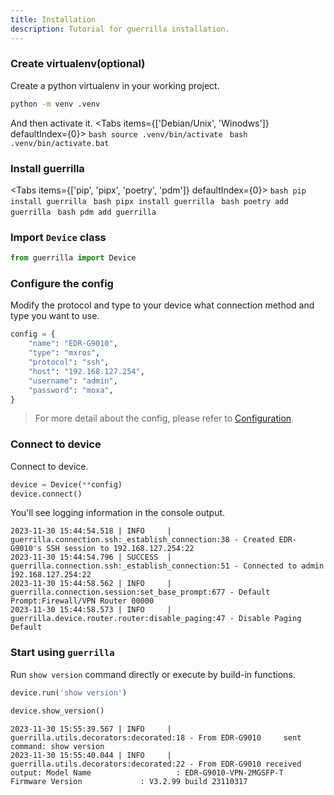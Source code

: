 ```yaml
---
title: Installation
description: Tutorial for guerrilla installation.
---
```


<Steps>

### Create virtualenv(optional)

Create a python virtualenv in your working project.
```bash
python -m venv .venv
```
And then activate it.
<Tabs items={['Debian/Unix', 'Winodws']} defaultIndex={0}>
  <Tab>
    ```bash
    source .venv/bin/activate
    ```
  </Tab>
   <Tab>
    ```bash
    .venv/bin/activate.bat
    ```
  </Tab>
</Tabs>


### Install guerrilla

<Tabs items={['pip', 'pipx', 'poetry', 'pdm']} defaultIndex={0}>
  <Tab>
    ```bash
    pip install guerrilla
    ```
  </Tab>
   <Tab>
    ```bash
    pipx install guerrilla
    ```
  </Tab>
   <Tab>
    ```bash
    poetry add guerrilla
    ```
  </Tab>
   <Tab>
    ```bash
    pdm add guerrilla
    ```
  </Tab>
</Tabs>

### Import `Device` class

```py
from guerrilla import Device
```

### Configure the config
Modify the protocol and type to your device what connection method and type you want to use. 

```py {3-4}
config = {
    "name": "EDR-G9010",
    "type": "mxros",
    "protocol": "ssh",
    "host": "192.168.127.254",
    "username": "admin",
    "password": "moxa",
}
```
> For more detail about the config, please refer to [Configuration](/docs/guide/configuration).

### Connect to device
Connect to device.
```py
device = Device(**config)
device.connect()
```

You'll see logging information in the console output.
```text
2023-11-30 15:44:54.518 | INFO     | guerrilla.connection.ssh:_establish_connection:38 - Created EDR-G9010's SSH session to 192.168.127.254:22
2023-11-30 15:44:54.796 | SUCCESS  | guerrilla.connection.ssh:_establish_connection:51 - Connected to admin 192.168.127.254:22
2023-11-30 15:44:58.562 | INFO     | guerrilla.connection.session:set_base_prompt:677 - Default Prompt:Firewall/VPN Router 00000
2023-11-30 15:44:58.573 | INFO     | guerrilla.device.router.router:disable_paging:47 - Disable Paging Default
```

### Start using `guerrilla`
Run `show version` command directly or execute by build-in functions.

```py
device.run('show version')
```

```py
device.show_version()
```

```
2023-11-30 15:55:39.567 | INFO     | guerrilla.utils.decorators:decorated:18 - From EDR-G9010     sent command: show version
2023-11-30 15:55:40.044 | INFO     | guerrilla.utils.decorators:decorated:22 - From EDR-G9010 received  output: Model Name                   : EDR-G9010-VPN-2MGSFP-T
Firmware Version             : V3.2.99 build 23110317
```


</Steps>